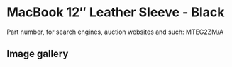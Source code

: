 
# MacBook 12″ Leather Sleeve - Black

Part number, for search engines, auction websites and such: MTEG2ZM/A

## Image gallery

<div style={{ width: "768px" }}>
  <GalleryComponent
    images={[
      {
        original: "/everysource/MTEG2.png",
        thumbnail: "/everypreview/MTEG2.png",
      },
      {
        original: "/everysource/MTEG2_AV1.png",
        thumbnail: "/everypreview/MTEG2_AV1.png",
      }
    ]}
  />
</div>
